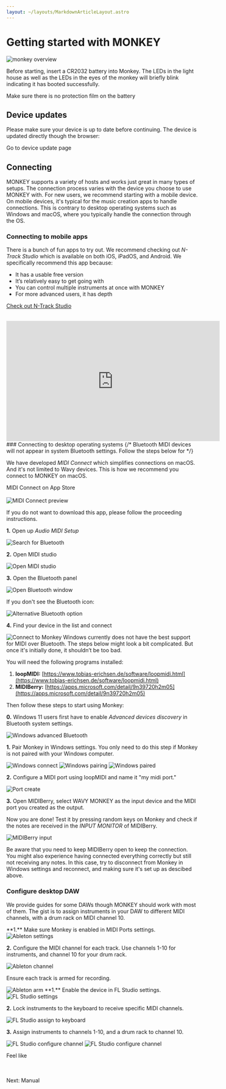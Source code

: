 ```yaml
---
layout: ~/layouts/MarkdownArticleLayout.astro
---
```





# Getting started with MON**KEY**

<img alt="monkey overview" src={monkeyOverviewImg.src} />

Before starting, insert a CR2032 battery into Monkey. The LEDs in the light house as well as the LEDs in the eyes of the monkey will briefly blink indicating it has booted successfully.

<NoteInfo>Make sure there is no protection film on the battery</NoteInfo>

## Device updates

Please make sure your device is up to date before continuing. The device is updated directly though the browser:

<LinkButton href={routes.deviceUtility} target="_blank">Go to device update page</LinkButton>

## Connecting

MONKEY supports a variety of hosts and works just great in many types of setups. The connection process varies with the device you choose to use MONKEY with. For new users, we recommend starting with a mobile device. On mobile devices, it's typical for the music creation apps to handle connections. This is contrary to desktop operating systems such as Windows and macOS, where you typically handle the connection through the OS.

### Connecting to mobile apps

There is a bunch of fun apps to try out. We recommend checking out *N-Track Studio* which is available on both iOS, iPadOS, and Android. We specifically recommend this app because:
- It has a usable free version
- It’s relatively easy to get going with
- You can control multiple instruments at once with MONKEY
- For more advanced users, it has depth

<a href="https://ntrack.com/ios.php" target="_blank">Check out N-Track Studio</a>
<br />
<br />
<Accordion title="N-Track studio getting-started">
  <iframe width="560" height="315" src="https://www.youtube.com/embed/gEgYZi-ej7w?si=snBeMeei-0its823" title="YouTube video player" frameborder="0" allow="accelerometer; autoplay; clipboard-write; encrypted-media; gyroscope; picture-in-picture; web-share" referrerpolicy="strict-origin-when-cross-origin" allowfullscreen></iframe>
</Accordion>
### Connecting to desktop operating systems

<Accordion title="macOS">
  {/* <NoteInfo>Bluetooth MIDI devices will not appear in system Bluetooth settings. Follow the steps below for </NoteInfo> */}

  We have developed _MIDI Connect_ which simplifies connections on macOS. And it's not limited to Wavy devices. This is how we recommend you connect to MONKEY on macOS.

  <LinkButton target="_blank" href={routes.midiConnectAppStore}>MIDI Connect on App Store</LinkButton>
  <br />
  <br />
  <img src={midiConnectImg.src} alt="MIDI Connect preview" />

  If you do not want to download this app, please follow the proceeding instructions.

  **1.** Open up _Audio MIDI Setup_

  <img alt="Search for Bluetooth" src={macConnect.src} />

  **2.** Open MIDI studio

  <img alt="Open MIDI studio" src={macConnect2Img.src} />

  **3.** Open the Bluetooth panel

  <img alt="Open Bluetooth window" src={macConnect3Img.src} />

  If you don't see the Bluetooth icon:

  <img alt="Alternative Bluetooth option" src={macConnect3AltImg.src} />

  **4.** Find your device in the list and connect

  <img alt="Connect to Monkey" src={macConnect4Img.src} />
</Accordion>

<Accordion title="Windows">
  Windows currently does not have the best support for MIDI over Bluetooth. The steps below might look a bit complicated. But once it's initially done, it shouldn’t be too bad.

  You will need the following programs installed:

  1. **loopMIDI:** [https://www.tobias-erichsen.de/software/loopmidi.html](https://www.tobias-erichsen.de/software/loopmidi.html)
  2. **MIDIBerry:** [https://apps.microsoft.com/detail/9n39720h2m05](https://apps.microsoft.com/detail/9n39720h2m05)

  Then follow these steps to start using Monkey:

  **0.** Windows 11 users first have to enable _Advanced devices discovery_ in Bluetooth system settings.

  <img alt="Windows advanced Bluetooth" src={windowsConnect0Img.src} />

  **1.** Pair Monkey in Windows settings. You only need to do this step if Monkey is not paired with your Windows computer.

  <img alt="Windows connect" src={windowsConnect1Img.src} />
  <img alt="Windows pairing" src={windowsConnect2Img.src} />
  <img alt="Windows paired" src={windowsConnect3Img.src} />

  **2.** Configure a MIDI port using loopMIDI and name it "my midi port."

  <img alt="Port create" src={windowsConnect4Img.src} />

  **3.** Open MIDIBerry, select WAVY MONKEY as the input device and the MIDI port you created as the output.

  Now you are done! Test it by pressing random keys on Monkey and check if the notes are received in the _INPUT MONITOR_ of MIDIBerry.

  <img alt="MIDIBerry input" src={windowsConnect5Img.src} />

  Be aware that you need to keep MIDIBerry open to keep the connection. You might also experience having connected everything correctly but still not receiving any notes. In this case, try to disconnect from Monkey in Windows settings and reconnect, and making sure it's set up as descibed above.
</Accordion>

### Configure desktop DAW

We provide guides for some DAWs though MONKEY should work with most of them. The gist is to assign instruments in your DAW to different MIDI channels, with a drum rack on MIDI channel 10.

<Accordion title="Ableton Live">
  **1.** Make sure Monkey is enabled in MIDI Ports settings.

  <img alt="Ableton settings" src={abletonSettingsImg.src} />

  **2.** Configure the MIDI channel for each track. Use channels 1-10 for instruments, and channel 10 for your drum rack.

  <img alt="Ableton channel" src={abletonChannelImg.src} />

  Ensure each track is armed for recording.

  <img alt="Ableton arm" src={abletonArmImg.src} />
</Accordion>

<Accordion title="FL Studio">
  **1.** Enable the device in FL Studio settings.

  <img alt="FL Studio settings" src={flStudioEnableImg.src} />

  **2.** Lock instruments to the keyboard to receive specific MIDI channels.

  <img alt="FL Studio assign to keyboard" src={flStudioAssignImg.src} />

  **3.** Assign instruments to channels 1-10, and a drum rack to channel 10.

  <img alt="FL Studio configure channel" src={flStudioCh1SelectImg.src} />
  <img alt="FL Studio configure channel" src={flStudioCh10SelectImg.src} />
</Accordion>

<a>Feel like </a>

<br/>
<br/>
<LinkButton href={routes.monkeyManual} type="highlight">Next: Manual</LinkButton>
<br/>
<br/>
<br/>
<br/>
